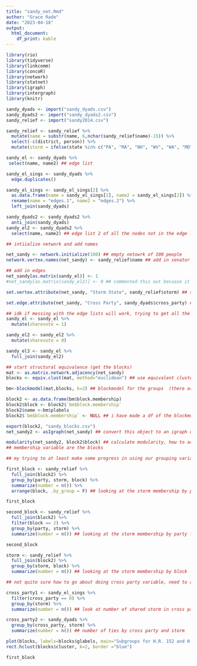 ```yaml
---
title: "sandy_net.Rmd"
author: "Grace Rade"
date: "2023-04-18"
output: 
  html_document:
    df_print: kable
---
```

```r
library(rio)
library(tidyverse)
library(linkcomm)
library(concoR)
library(network)
library(statnet)
library(igraph)
library(intergraph)
library(knitr)

sandy_dyads <- import("sandy_dyads.csv")
sandy_dyads2 <- import("sandy_dyads2.csv")
sandy_relief <- import("sandy2014.csv")

sandy_relief <- sandy_relief %>% 
  mutate(name = substr(name, 6,nchar(sandy_relief$name)-15)) %>% 
  select(-c(district, person)) %>% 
  mutate(storm = ifelse(state %in% c("PA", "MA", "NH", "WV", "WA", "MD", "DE", "RI", "CT", "NJ", "NY"), 1, 0)) ## sandy relief just in case

sandy_el <- sandy_dyads %>% 
 select(name, name2) ## edge list

sandy_el_sings <- sandy_dyads %>% 
  edge.duplicates()

sandy_el_sings <- sandy_el_sings[2] %>% 
  as.data.frame(name = sandy_el_sings[1], name2 = sandy_el_sings[2]) %>% 
  rename(name = "edges.1", name2 = "edges.2") %>% 
  left_join(sandy_dyads)

sandy_dyads2 <- sandy_dyads2 %>% 
  anti_join(sandy_dyads)
sandy_el2 <- sandy_dyads2 %>% 
  select(name, name2) ## edge list 2 of all the nodes not in the edge list (idk just spitballing)

## intiialize network and add names

net_sandy <- network.initialize(100) ## empty netowrk of 100 people
network.vertex.names(net_sandy) <- sandy_relief$name ## add in senator names

## add in edges
net_sandy[as.matrix(sandy_el)] <- 1 
#net_sandy[as.matrix(sandy_el2)] <- 0 ## commented this out becuase it does not affect the modularity scores

set.vertex.attribute(net_sandy, "Storm State", sandy_relief$storm) ## set storm as a vertex attribute

set.edge.attribute(net_sandy, "Cross Party", sandy_dyads$cross_party) ## set edge attribute to cross party vote

## idk if messing with the edge lists will work, trying to get all the senators to be in the edge list
sandy_el <- sandy_el %>% 
  mutate(sharevote = 1)

sandy_el2 <- sandy_el2 %>% 
  mutate(sharevote = 0)

sandy_el3 <- sandy_el %>% 
  full_join(sandy_el2)

## start structural equivalence (get the blocks)
mat <- as.matrix.network.adjacency(net_sandy)
blocks <- equiv.clust(mat, method="euclidean") ## use equivalent clusters because they work on network objects

bm<-blockmodel(mat,blocks, k=2) ## blockmodel for the groups  (there are two blocks)

block2 <- as.data.frame(bm$block.membership)
block2$block <- block2$`bm$block.membership`
block2$name <-bm$plabels
block2$`bm$block.membership` <- NULL ## i have made a df of the blockmodel, sorting the whole senate into groups 

export(block2, "sandy_blocks.csv")
net_sandy2 <- asIgraph(net_sandy) ## convert this object to an igraph object 

modularity(net_sandy2, block2$block) ## calculate modularity, how to add the storm attribute though and cross party, not sure what to do next
## membership variable are the blocks

## my trying to at least make some progress in using our grouping variables

first_block <- sandy_relief %>% 
  full_join(block2) %>% 
  group_by(party, storm, block) %>% 
  summarize(number = n()) %>% 
  arrange(block, .by_group = F) ## looking at the storm membership by party for block 1

first_block

second_block <- sandy_relief %>% 
  full_join(block2) %>% 
  filter(block == 2) %>% 
  group_by(party, storm) %>% 
  summarize(number = n()) ## looking at the storm membership by party for block 2

second_block

storm <- sandy_relief %>% 
  full_join(block2) %>% 
  group_by(storm, block) %>% 
  summarize(number = n()) ## looking at the storm membership by block

## not quite sure how to go about doing cross party variable, need to add it to the dyads but then i can't look at the blocks

cross_party1 <- sandy_el_sings %>% 
  filter(cross_party == 0) %>% 
  group_by(storm) %>% 
  summarize(number = n()) ## look at number of shared storm in cross party ties

cross_party2 <- sandy_dyads %>% 
  group_by(cross_party, storm) %>% 
  summarize(number = n()) ## number of ties by cross party and storm

plot(blocks, labels=blocks$glabels, main="Subgroups for H.R. 152 and H.R. 5021", xlab="", ylab="", sub="")
rect.hclust(blocks$cluster, k=2, border ="blue")
```

```r
first_block
```

